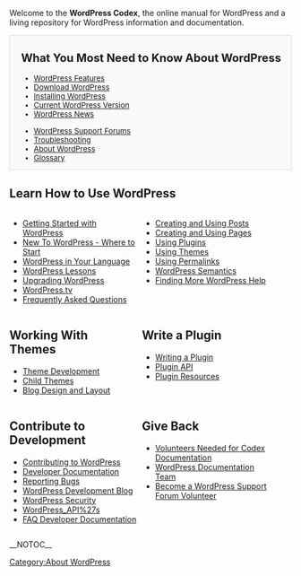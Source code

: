 Welcome to the <strong>WordPress Codex</strong>, the online manual for WordPress and a living repository for WordPress information and documentation.

<!--        PORTAL LIST        -->

<div style="background:#f9f9f9;border:1px solid #ddd;font-size:95%;padding-left:1.5em;">
==What You Most Need to Know About WordPress==
<ul style="float:left; width:200px;list-style:none;margin-bottom:10px;">
<li>[[WordPress Features]]</li>
<li>[http://wordpress.org/download/ Download WordPress]</li>
<li>[[Installing WordPress]]</li>
<li>[[Version {{CurrentVersion}}|Current WordPress Version]]</li>
<li>[http://wordpress.org/news/ WordPress News]</li>
</ul>

<ul style="float:left; width:200px;list-style:none;margin-bottom:10px;">
<li>[http://wordpress.org/support/ WordPress Support Forums]</li>
<li>[[Troubleshooting]]</li>
<li>[[About WordPress]]</li>
<li>[[Glossary]]</li>
</ul><span style="display:block;clear:left;"></span>
</div>


== Learn How to Use WordPress ==
<div>
<div style="width:45%;float:left;padding-right:10px;">
* [[Getting Started with WordPress]]
* [[New To WordPress - Where to Start]]
* [[WordPress in Your Language]]
* [[WordPress Lessons]]
* [[Upgrading WordPress]]
* [http://wordpress.tv/ WordPress.tv]
* [[FAQ|Frequently Asked Questions]]

</div><div style="width:45%;float:left">
* [[Posts|Creating and Using Posts]]
* [[Pages|Creating and Using Pages]]
* [[Plugins|Using Plugins]]
* [[Themes|Using Themes]]
* [[Using Permalinks]]
* [[WordPress Semantics]]
* [[Getting_More_Help|Finding More WordPress Help]]
</div>
<div style="clear:both;"></div>
</div>
<div>
<div style="width:45%;float:left;padding-right:10px;">

== Working With Themes ==
* [[Theme Development]]
* [[Child Themes]]
* [[Blog Design and Layout]]

</div><div style="width:45%;float:left">
== Write a  Plugin ==
* [[Writing a Plugin]]
* [[Plugin API]]
* [[Plugin Resources]]
</div>
<div style="clear:both;"></div>
</div>

<div>
<div style="width:45%;float:left;padding-right:10px;">
== Contribute to Development ==
* [[Contributing to WordPress]]
* [[Developer Documentation]]
* [[Reporting Bugs]]
* [http://wpdevel.wordpress.com/ WordPress Development Blog]
* [[Hardening_WordPress|WordPress Security]]
* [[WordPress_API%27s]]
* [[FAQ Developer Documentation]]

</div><div style="width:45%;float:left">
== Give Back  ==
* [[Codex:Contributing|Volunteers Needed for Codex Documentation]]
* [[Documentation team|WordPress Documentation Team]]
* [[Support_Forum_Volunteers|Become a WordPress Support Forum Volunteer]]
</div>
<div style="clear:both;"></div>
</div>

{{Browsebar}}
{{Languages|
{{en}}
{{ar}}
{{bg}}
{{bs}}
{{cs}}
{{de}}
{{es}}
{{fax}}
{{fi}}
{{fr}}
{{he}}
{{hr}}
{{hu}}
{{id}}
{{it}}
{{ja/top}}
{{ka}}
{{km}}
{{ko}}
{{mk}}
{{mya}}
{{nl}}
{{pl}}
{{pt}}
{{pt-br}} 
{{ru}}
{{ro}}
{{sk}}
{{sl}}
{{sr}}
{{sq}}
{{sv}}
{{th}}
{{tr}}
{{uk}}
{{vi}}
{{zh-cn}}
{{zh-tw}}
}}
__NOTOC__
[[Category:About WordPress]]